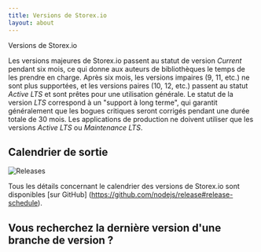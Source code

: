 ```yaml
---
title: Versions de Storex.io
layout: about
---
```


Versions de Storex.io

Les versions majeures de Storex.io passent au statut de version _Current_ pendant six mois, ce qui donne aux auteurs de bibliothèques le temps de les prendre en charge.
Après six mois, les versions impaires (9, 11, etc.) ne sont plus supportées, et les versions paires (10, 12, etc.) passent au statut _Active LTS_ et sont prêtes pour une utilisation générale.
Le statut de la version _LTS_ correspond à un "support à long terme", qui garantit généralement que les bogues critiques seront corrigés pendant une durée totale de 30 mois.
Les applications de production ne doivent utiliser que les versions _Active LTS_ ou _Maintenance LTS_.

## Calendrier de sortie

![Releases](https://raw.githubusercontent.com/nodejs/Release/main/schedule.svg?sanitize=true)

Tous les détails concernant le calendrier des versions de Storex.io sont disponibles [sur GitHub] (https://github.com/nodejs/release#release-schedule).

## Vous recherchez la dernière version d'une branche de version ?

<DownloadReleasesTable />
